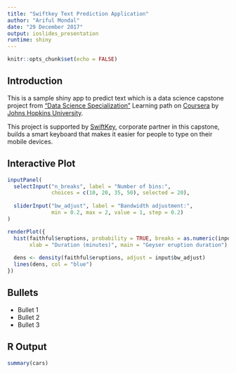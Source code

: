 ---
title: "Swiftkey Text Prediction Application"
author: "Ariful Mondal"
date: "29 December 2017"
output: ioslides_presentation
runtime: shiny
---

```{r setup, include=FALSE}
knitr::opts_chunk$set(echo = FALSE)
```

## Introduction

This is a sample shiny app to predict text which is a data science capstone project from ["Data Science Specialization"](https://www.coursera.org/specializations/jhu-data-science) Learning path on [Coursera](https://www.coursera.org) by [Johns Hopkins University](https://www.jhu.edu/). 

This project is supported by [SwiftKey](https://swiftkey.com/en), corporate partner in this capstone, builds a smart keyboard that makes it easier for people to type on their mobile devices.

## Interactive Plot

```{r eruptions}
inputPanel(
  selectInput("n_breaks", label = "Number of bins:",
              choices = c(10, 20, 35, 50), selected = 20),
  
  sliderInput("bw_adjust", label = "Bandwidth adjustment:",
              min = 0.2, max = 2, value = 1, step = 0.2)
)

renderPlot({
  hist(faithful$eruptions, probability = TRUE, breaks = as.numeric(input$n_breaks),
       xlab = "Duration (minutes)", main = "Geyser eruption duration")
  
  dens <- density(faithful$eruptions, adjust = input$bw_adjust)
  lines(dens, col = "blue")
})
```

## Bullets

- Bullet 1
- Bullet 2
- Bullet 3

## R Output

```{r cars}
summary(cars)
```


